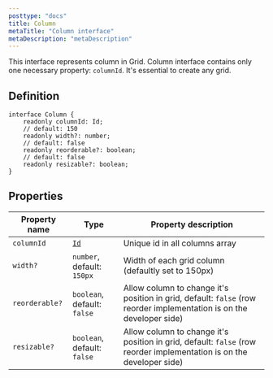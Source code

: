 ```yaml
---
posttype: "docs"
title: Column
metaTitle: "Column interface"
metaDescription: "metaDescription"
---
```


This interface represents column in Grid. Column interface contains only one necessary property: `columnId`.
It's essential to create any grid.

## Definition

```tsx
interface Column {
    readonly columnId: Id;
    // default: 150
    readonly width?: number;
    // default: false
    readonly reorderable?: boolean;
    // default: false
    readonly resizable?: boolean;
}
```

## Properties

| Property name     | Type                          | Property description | 
| ------------      | -------------                 | -------------------- |
| `columnId`        | [`Id`](link)                  | Unique id in all columns array | 
| `width?`          | `number`, default: `150px`    | Width of each grid column (defaultly set to 150px) | 
| `reorderable?`    | `boolean`, default: `false`   | Allow column to change it's position in grid, default: `false` (row reorder implementation is on the developer side)  | 
| `resizable?`      | `boolean`, default: `false`   | Allow column to change it's position in grid, default: `false` (row reorder implementation is on the developer side)  | 